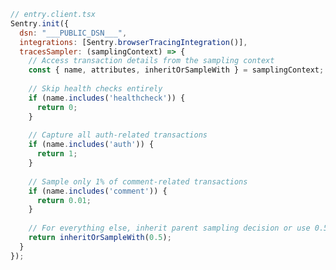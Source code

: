 ```javascript
// entry.client.tsx
Sentry.init({
  dsn: "___PUBLIC_DSN___",
  integrations: [Sentry.browserTracingIntegration()],
  tracesSampler: (samplingContext) => {
    // Access transaction details from the sampling context
    const { name, attributes, inheritOrSampleWith } = samplingContext;
    
    // Skip health checks entirely
    if (name.includes('healthcheck')) {
      return 0;
    }
    
    // Capture all auth-related transactions
    if (name.includes('auth')) {
      return 1;
    }
    
    // Sample only 1% of comment-related transactions
    if (name.includes('comment')) {
      return 0.01;
    }
    
    // For everything else, inherit parent sampling decision or use 0.5
    return inheritOrSampleWith(0.5);
  }
});
```